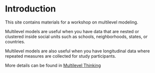 # Introduction

This site contains materials for a workshop on multilevel modeling.

Multilevel models are useful when you have data that are nested or clustered inside social units such as schools, neighborhoods, states, or countries.

Multilevel models are also useful when you have longitudinal data where repeated measures are collected for study participants.

More details can be found in [Multilevel Thinking](https://agrogan1.github.io/multilevel-thinking/)




